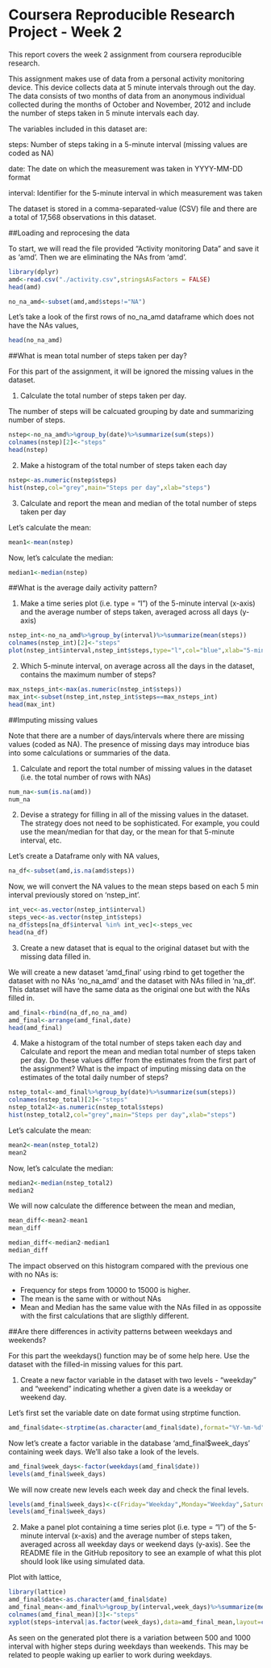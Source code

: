 Coursera Reproducible Research Project - Week 2
================================================

This report covers the week 2 assignment from coursera reproducible research.

This assignment makes use of data from a personal activity monitoring device. This device collects data at 5 minute intervals through out the day. The data consists of two months of data from an anonymous individual collected during the months of October and November, 2012 and include the number of steps taken in 5 minute intervals each day.

The variables included in this dataset are:

steps: Number of steps taking in a 5-minute interval (missing values are coded as NA)

date: The date on which the measurement was taken in YYYY-MM-DD format

interval: Identifier for the 5-minute interval in which measurement was taken

The dataset is stored in a comma-separated-value (CSV) file and there are a total of 17,568 observations in this dataset.


##Loading and reprocesing the data

To start, we will read the file provided "Activity monitoring Data" and save it as 'amd'. Then we are eliminating the NAs from 'amd'.

```r
library(dplyr)
amd<-read.csv("./activity.csv",stringsAsFactors = FALSE)
head(amd)
```

```r
no_na_amd<-subset(amd,amd$steps!="NA")
```

Let's take a look of the first rows of no_na_amd dataframe which does not have the NAs values,

```r
head(no_na_amd)
```

##What is mean total number of steps taken per day?

For this part of the assignment, it will be ignored the missing values in the dataset.

1. Calculate the total number of steps taken per day.

The number of steps will be calcuated grouping by date and summarizing number of steps.

```R
nstep<-no_na_amd%>%group_by(date)%>%summarize(sum(steps))
colnames(nstep)[2]<-"steps"
head(nstep)
```

2. Make a histogram of the total number of steps taken each day

```r
nstep<-as.numeric(nstep$steps)
hist(nstep,col="grey",main="Steps per day",xlab="steps")
```

3. Calculate and report the mean and median of the total number of steps taken per day

Let's calculate the mean:

```r
mean1<-mean(nstep)
```

Now, let's calculate the median:

```r
median1<-median(nstep)
```

##What is the average daily activity pattern?

1. Make a time series plot (i.e. type = "l") of the 5-minute interval (x-axis) and the average number of steps taken, averaged across all days (y-axis)

```r
nstep_int<-no_na_amd%>%group_by(interval)%>%summarize(mean(steps))
colnames(nstep_int)[2]<-"steps"
plot(nstep_int$interval,nstep_int$steps,type="l",col="blue",xlab="5-minute interval",ylab="Avg steps", main="Time Series - 5 min Interval vs Avg Steps")
```

2. Which 5-minute interval, on average across all the days in the dataset, contains the maximum number of steps?

```r
max_nsteps_int<-max(as.numeric(nstep_int$steps))
max_int<-subset(nstep_int,nstep_int$steps==max_nsteps_int)
head(max_int)
```

##Imputing missing values

Note that there are a number of days/intervals where there are missing values (coded as NA). The presence of missing days may introduce bias into some calculations or summaries of the data.

1. Calculate and report the total number of missing values in the dataset (i.e. the total number of rows with NAs)

```r
num_na<-sum(is.na(amd))
num_na
```


2. Devise a strategy for filling in all of the missing values in the dataset. The strategy does not need to be sophisticated. For example, you could use the mean/median for that day, or the mean for that 5-minute interval, etc.

Let's create a Dataframe only with NA values,

```r
na_df<-subset(amd,is.na(amd$steps))
```

Now, we will convert the NA values to the mean steps based on each 5 min interval previously stored on 'nstep_int'.

```r
int_vec<-as.vector(nstep_int$interval)
steps_vec<-as.vector(nstep_int$steps)
na_df$steps[na_df$interval %in% int_vec]<-steps_vec
head(na_df)
```

3. Create a new dataset that is equal to the original dataset but with the missing data filled in.

We will create a new dataset 'amd_final' using rbind to get together the dataset with no NAs 'no_na_amd' and the dataset with NAs filled in 'na_df'. This dataset will have the same data as the original one but with the NAs filled in.

```r
amd_final<-rbind(na_df,no_na_amd)
amd_final<-arrange(amd_final,date)
head(amd_final)
```

4. Make a histogram of the total number of steps taken each day and Calculate and report the mean and median total number of steps taken per day. Do these values differ from the estimates from the first part of the assignment? What is the impact of imputing missing data on the estimates of the total daily number of steps?

```r
nstep_total<-amd_final%>%group_by(date)%>%summarize(sum(steps))
colnames(nstep_total)[2]<-"steps"
nstep_total2<-as.numeric(nstep_total$steps)
hist(nstep_total2,col="grey",main="Steps per day",xlab="steps")
```

Let's calculate the mean:

```r
mean2<-mean(nstep_total2)
mean2
```

Now, let's calculate the median:

```r
median2<-median(nstep_total2)
median2
```

We will now calculate the difference between the mean and median,

```r
mean_diff<-mean2-mean1
mean_diff
```

```r
median_diff<-median2-median1
median_diff
```

The impact observed on this histogram compared with the previous one with no NAs is:

* Frequency for steps from 10000 to 15000 is higher. 
* The mean is the same with or without NAs
* Mean and Median has the same value with the NAs filled in as oppossite with the first calculations that are sligthly different.


##Are there differences in activity patterns between weekdays and weekends?

For this part the weekdays() function may be of some help here. Use the dataset with the filled-in missing values for this part.

1. Create a new factor variable in the dataset with two levels - "weekday" and "weekend" indicating whether a given date is a weekday or weekend day.


Let's first set the variable date on date format using strptime function.

```r
amd_final$date<-strptime(as.character(amd_final$date),format="%Y-%m-%d",tz="")
```

Now let's create a factor variable in the database 'amd_final$week_days' containing week days. We'll also take a look of the levels.

```r
amd_final$week_days<-factor(weekdays(amd_final$date))
levels(amd_final$week_days)
```

We will now create new levels each week day and check the final levels.

```r
levels(amd_final$week_days)<-c(Friday="Weekday",Monday="Weekday",Saturday="Weekend",Sunday="Weekend",Thursday="Weekday",Tuesday="Weekday",Wednesday="Weekday") 
levels(amd_final$week_days)
```

2. Make a panel plot containing a time series plot (i.e. type = "l") of the 5-minute interval (x-axis) and the average number of steps taken, averaged across all weekday days or weekend days (y-axis). See the README file in the GitHub repository to see an example of what this plot should look like using simulated data.


Plot with lattice,
```r
library(lattice)
amd_final$date<-as.character(amd_final$date)
amd_final_mean<-amd_final%>%group_by(interval,week_days)%>%summarize(mean(steps))
colnames(amd_final_mean)[3]<-"steps"
xyplot(steps~interval|as.factor(week_days),data=amd_final_mean,layout=c(1,2),type="l",ylab="Number of  steps")
```

As seen on the generated plot there is a variation between 500 and 1000 interval with higher steps during weekdays than weekends. This may be related to people waking up earlier to work during weekdays. 









